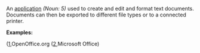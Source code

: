 An [[application]] ''(Noun: 5)'' used to create and edit and format text documents. Documents can then be exported to different file types or to a connected printer.

'''Examples:'''

([http://www.OpenOffice.org],OpenOffice.org
([http://office.microsoft.com/en-us/default.aspx],Microsoft Office)